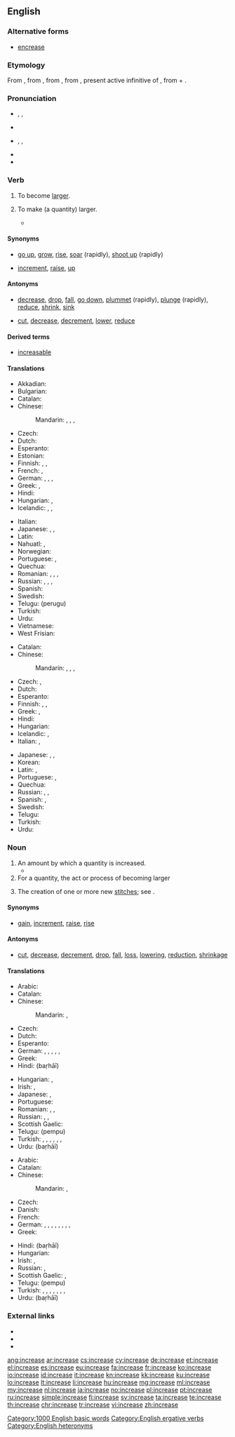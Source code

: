 ==English==

===Alternative forms===
* [[encrease]]

===Etymology===
From {{etyl|enm|en}}, from {{etyl|xno|en}} {{term|encreistre|lang=fro}}, from {{etyl|fro|en}}, from {{etyl|la|en}} {{term|lang=la|increscere||increase}}, present active infinitive of {{term/t|la|increscō}}, from {{term|lang=la|in||in, on}} + {{term/t|la|crescō||grow}}.

===Pronunciation===
* {{sense|verb}} {{enPR|ĭnkrēs’}}, {{IPA|/ɪnˈkriːs/}}, {{X-SAMPA|/In"kri:s/}}
* {{audio|en-us-increase-verb.ogg|Audio (US)}}
* {{sense|noun}} {{enPR|ĭn'krēs}}, {{IPA|/ˈɪnkriːs/}}, {{X-SAMPA|/"Inkri:s/}}
* {{audio|en-us-increase-noun.ogg|Audio (US)}}
* {{rhymes|iːs}}

===Verb===
{{en-verb|increas|ing}}

# {{context|intransitive|of a quantity|lang=en}} To become [[large]]r.
# {{context|transitive|lang=en}} To make (a quantity) larger.
#* {{quote-magazine|year=2013|month=July-August|author=[http://www.americanscientist.org/authors/detail/fenella-saunders Fenella Saunders]|magazine={{w|American Scientist}}
|title=[http://www.americanscientist.org/issues/pub/2013/4/tiny-lenses-see-the-big-picture Tiny Lenses See the Big Picture]
|passage=The single-imaging optic of the mammalian eye offers some distinct visual advantages. Such lenses can take in photons from a wide range of angles, '''increasing''' light sensitivity. They also have high spatial resolution, resolving incoming images in minute detail.}}

====Synonyms====
* {{sense|become larger}} [[go up]], [[grow]], [[rise]], [[soar]] (rapidly), [[shoot up]] (rapidly)
* {{sense|make larger}} [[increment]], [[raise]], {{qualifier|informal}} [[up]]

====Antonyms====
* {{sense|become larger}} [[decrease]], [[drop]], [[fall]], [[go down]], [[plummet]] (rapidly), [[plunge]] (rapidly), [[reduce]], [[shrink]], [[sink]]
* {{sense|make larger}} [[cut]], [[decrease]], [[decrement]], [[lower]], [[reduce]]

====Derived terms====
* [[increasable]]

====Translations====
{{trans-top|become larger}}
* Akkadian: {{tø|akk|𒈨𒌍|tr=miādu, ḪI.A|sc=Xsux}}
* Bulgarian: {{t+|bg|нараствам|tr=narástvam|sc=Cyrl}}
* Catalan: {{t+|ca|augmentar}}
* Chinese:
*: Mandarin: {{t|cmn|增加|tr=zēngjiā|sc=Hani}}, {{t|cmn|增長|sc=Hani}}, {{t|cmn|增长|tr=zēngzhǎng|sc=Hani}}, {{t|cmn|增大|tr=zēngdà|sc=Hani}}
* Czech: {{t-|cs|stoupat}}
* Dutch: {{t+|nl|toenemen}}
* Esperanto: {{t-|eo|pliiĝi}}
* Estonian: {{t-|et|kasvama}}
* Finnish: {{t+|fi|kasvaa}}, {{t+|fi|lisääntyä}}, {{t-|fi|suurentua}}
* French: {{t+|fr|augmenter}}, {{t+|fr|croître}}
* German: {{t+|de|wachsen|alt=(an)-wachsen}}, {{t-|de|sich vergrößern}}, {{t+|de|steigern}}, {{t+|de|erhöhen}}
* Greek: {{t+|el|αυξάνω|tr=afksáno|sc=Grek}}, {{t+|el|αβγατίζω|tr=avγatízo|sc=Grek}}
* Hindi: {{t-|hi|बढना|tr=baṛhnā}}
* Hungarian: {{t+|hu|nő}}, {{t+|hu|növekszik}}
* Icelandic: {{t-|is|ágerast}}, {{t-|is|waxa}}, {{t-|is|fjölga}}
{{trans-mid}}
* Italian: {{t+|it|aumentare}}
* Japanese: {{t+|ja|増える|tr=ふえる, fueru}}, {{t-|ja|増加する|tr=ぞうかする, zōka-suru}}, {{t-|ja|増大する|tr=ぞうだいする, zōdai-suru}}
* Latin: {{t-|la|augeō}}
* Nahuatl: {{t-|nah|timalla}}, {{t-|nah|timalloa}}
* Norwegian: {{t+|no|øke}}
* Portuguese: {{t+|pt|aumentar}}, {{t+|pt|acrescentar}}
* Quechua: {{t-|qu|askhayay}}
* Romanian: {{t+|ro|crește}}, {{t-|ro|mări}}, {{t-|ro|spori}}, {{t-|ro|urca}}
* Russian: {{t+|ru|возрастать|tr=vozrastát'|sc=Cyrl}} {{impf}}, {{t+|ru|возрасти|tr=vozrastí|sc=Cyrl}} {{pf.}}, {{t+|ru|увеличиваться|tr=uvelíčivat’sja}}, {{t+|ru|увеличиться|tr=uvelíčit’sja}}
* Spanish: {{t+|es|aumentar}}
* Swedish: {{t+|sv|öka}}
* Telugu: {{t+|te|పెరుగు}} (perugu)
* Turkish: {{t+|tr|artmak}}
* Urdu: {{t-|ur|بڑھنا|tr=baṛhnā}}
* Vietnamese: {{t+|vi|tăng}}
* West Frisian: {{t-|fy|waakse}}
{{trans-bottom}}

{{trans-top|make larger}}
* Catalan: {{t+|ca|augmentar}}
* Chinese:
*: Mandarin: {{t|cmn|增加|tr=zēngjiā|sc=Hani}}, {{t|cmn|增長|sc=Hani}}, {{t|cmn|增长|tr=zēngzhǎng|sc=Hani}}, {{t|cmn|增大|tr=zēngdà|sc=Hani}}
* Czech: {{t+|cs|zvýšit}}, {{t+|cs|zvětšit}}
* Dutch: {{t+|nl|opvoeren}}
* Esperanto: {{t-|eo|pliigi}}
* Finnish: {{t+|fi|kasvattaa}}, {{t+|fi|lisätä}}, {{t+|fi|suurentaa}}
* Greek: {{t+|el|αυξάνω|tr=afksáno|sc=Grek}}, {{t+|el|ανεβαίνω|tr=anevaíno}}
* Hindi: {{t-|hi|बढाना|tr=baṛhānā}}
* Hungarian: {{t+|hu|növel}}
* Icelandic: {{t-|is|auka}}, {{t-|is|fjölga}}
* Italian: {{t+|it|aumentare}}, {{t+|it|incrementare}}
{{trans-mid}}
* Japanese: {{t-|ja|増やす|tr=ふやす, fuyasu}}, {{t-|ja|増加する|tr=ぞうかする, zōka-suru}}, {{t-|ja|増大する|tr=ぞうだいする, zōdai-suru}}
* Korean: {{t-|ko|증가시키다|tr=jeunggasikida|sc=Hang}}
* Latin: {{t+|la|adiciō}}, {{t-|la|accumulō}}
* Portuguese: {{t+|pt|aumentar}}, {{t+|pt|progredir}}
* Quechua: {{t-|qu|askhayachiy}}
* Russian: {{t+|ru|увеличивать|tr=uvelíčivat’}}, {{t+|ru|увеличить|tr=uvelíčit’}}, {{t+|ru|наращивать|tr=naráščivat’}} {{t+|ru|нарастить|tr=narastít’}}
* Spanish: {{t+|es|aumentar}}, {{t+|es|subir}}
* Swedish: {{t+|sv|öka}}
* Telugu: {{t+|te|పెంచు|tr=penchu}}
* Turkish: {{t+|tr|arttırmak}}
* Urdu: {{t-|ur|بڑھانا|tr=baṛhānā}}
{{trans-bottom}}

===Noun===
{{en-noun}}

# An amount by which a quantity is increased.
#*{{quote-magazine|year=2013|month=July-August|author=[http://www.americanscientist.org/authors/detail/philip-j-bushnell Philip J. Bushnell]
|magazine={{w|American Scientist}}|title=[http://www.americanscientist.org/issues/feature/2013/4/solvents-ethanol-car-crashes-amp-tolerance Solvents, Ethanol, Car Crashes & Tolerance]
|passage=Surprisingly, this analysis revealed that acute exposure to solvent vapors at concentrations below those associated with long-term effects appears to increase the risk of a fatal automobile accident. Furthermore, this '''increase''' in risk is comparable to the risk of death from leukemia after long-term exposure to benzene, another solvent, which has the well-known property of causing this type of cancer.}}
# For a quantity, the act or process of becoming larger
# {{context|knitting|lang=en}} The creation of one or more new [[stitch]]es; see {{w|Increase (knitting)}}.

====Synonyms====
* {{sense|amount by which a quantity is increased}} [[gain]], [[increment]], {{qualifier|US, said of pay}} [[raise]], [[rise]]

====Antonyms====
* {{sense|amount by which a quantity is increased}} [[cut]], [[decrease]], [[decrement]], [[drop]], [[fall]], [[loss]], [[lowering]], [[reduction]], [[shrinkage]]

====Translations====
{{trans-top|increased amount}}
* Arabic: {{t-|ar|نَزِيدَ|tr=nazīda|sc=Arab}}
* Catalan: {{t-|ca|augment|m}}
* Chinese:
*: Mandarin: {{t|cmn|增加|tr=zēngjiā|sc=Hani}}, {{t|cmn|增大|tr=zēngdà|sc=Hani}}
* Czech: {{t-|cs|zvýšení}}
* Dutch: {{t+|nl|toename}}
* Esperanto: {{t-|eo|plimultiĝo}}
* German: {{t+|de|Erhöhung|f}}, {{t+|de|Steigerung|f}}, {{t+|de|Vergrößerung|f}}, {{t+|de|Zunahme|f}}, {{t+|de|Anstieg|m}}, {{t+|de|Wachstum|n}}
* Greek: {{t+|el|αύξηση|f|tr=áfxisi}}
* Hindi: {{t-|hi|बढाई|f}} (baṛhāī)
{{trans-mid}}
* Hungarian: {{t-|hu|növekmény}}, {{t+|hu|növekedés}}
* Irish: {{t-|ga|breis|f}}, {{t-|ga|fuilleamh|m}}
* Japanese: {{t+|ja|増加|tr=ぞうか, zōka}}, {{t+|ja|増大|tr=ぞうだい, zōdai}}
* Portuguese: {{t+|pt|acréscimo|m}}
* Romanian: {{t-|ro|creștere|f}}, {{t+|ro|sporire|f}}, {{t-|ro|mărire|f}}
* Russian: {{t+|ru|увеличение|n|tr=uveličénije}}, {{t+|ru|рост|m|tr=rost}}, {{t+|ru|прирост|m|tr=priróst}}
* Scottish Gaelic: {{t-|gd|àrdachadh|m}}
* Telugu: {{t+|te|పెంపు}} (pempu)
* Turkish: {{t+|tr|artmak}}, {{t+|tr|büyümek}}, {{t+|tr|çoğalmak}}, {{t+|tr|gelişmek}}, {{t-|tr|kâr etmek}}, {{t+|tr|yükselmek}}, {{t+|tr|fazlalaşmak}}
* Urdu: {{t-|ur|بڑھاْی|f}} (baṛhāī)
{{trans-bottom}}

{{trans-top|act of becoming larger}}
* Arabic: {{t-|ar|اِرْتِفاع|m|tr=irtifaa3}}
* Catalan: {{t-|ca|augment|m}}
* Chinese:
*: Mandarin: {{t|cmn|增加|tr=zēngjiā|sc=Hani}}, {{t|cmn|增大|tr=zēngdà|sc=Hani}}
* Czech: {{t-|cs|zvýšení}}
* Danish: {{t-|da|stigning|c}}
* French: {{t+|fr|augmentation|f}}
* German: {{t-|de|Ansteigen|n}}, {{t+|de|Anstieg|m}}, {{t-|de|Anwachsen|n}}, {{t+|de|Erhöhung|f}}, {{t-|de|Steigen|n}}, {{t-|de|Steigern|n}}, {{t-|de|Vergrößern|n}}, {{t-|de|Wachsen|n}}, {{t+|de|Zunahme|f}}
* Greek: {{t+|el|αύξηση|f|tr=áfxisi}}
{{trans-mid}}
* Hindi: {{t-|hi|बढाई|f}} (baṛhāī)
* Hungarian: {{t+|hu|növekedés}}
* Irish: {{t-|ga|breisiú|m}}, {{t-|ga|fuilleamh|m}}
* Russian: {{t+|ru|увеличение|n|tr=uveličénije}}, {{t+|ru|рост|m|tr=rost}}
* Scottish Gaelic: {{t-|gd|piseach|m}}, {{t-|gd|àrdachadh|m}}
* Telugu: {{t+|te|పెంపు}} (pempu)
* Turkish: {{t+|tr|artış}}, {{t+|tr|artma}}, {{t+|tr|büyüme}}, {{t+|tr|çoğalma}}, {{t+|tr|gelişme}}, {{t+|tr|kâr}}, {{t+|tr|yükselme}}, {{t+|tr|fazlalaşma}}
* Urdu: {{t-|ur|بڑھاْی|f}} (baṛhāī)
{{trans-bottom}}

===External links===
* {{R:Webster 1913}}
* {{R:Century 1911}}
* {{R:OneLook}}

[[Category:1000 English basic words]]
[[Category:English ergative verbs]]
[[Category:English heteronyms]]

[[ang:increase]]
[[ar:increase]]
[[cs:increase]]
[[cy:increase]]
[[de:increase]]
[[et:increase]]
[[el:increase]]
[[es:increase]]
[[eu:increase]]
[[fa:increase]]
[[fr:increase]]
[[ko:increase]]
[[io:increase]]
[[id:increase]]
[[it:increase]]
[[kn:increase]]
[[kk:increase]]
[[ku:increase]]
[[lo:increase]]
[[lt:increase]]
[[li:increase]]
[[hu:increase]]
[[mg:increase]]
[[ml:increase]]
[[my:increase]]
[[nl:increase]]
[[ja:increase]]
[[no:increase]]
[[pl:increase]]
[[pt:increase]]
[[ru:increase]]
[[simple:increase]]
[[fi:increase]]
[[sv:increase]]
[[ta:increase]]
[[te:increase]]
[[th:increase]]
[[chr:increase]]
[[tr:increase]]
[[vi:increase]]
[[zh:increase]]